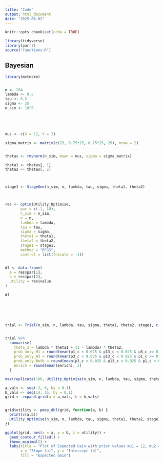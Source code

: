```yaml
---
title: "Code"
output: html_document
date: "2025-06-02"
---
```


```r
knitr::opts_chunk$set(echo = TRUE)
```

```r
library(tidyverse)
library(purrr)
source("Functions.R")
```

## Bayesian




```r

library(mvtnorm)


n <- 264
lambda <- 0.5
tau <- 0.5
sigma <- 25
n_sim <- 10^6





mus <- c(X = 12, Y = 2)

sigma_matrix <- matrix(c(25, 0.75*25, 0.75*25, 25), nrow = 2)


thetas <- rmvnorm(n_sim, mean = mus, sigma = sigma_matrix)

theta1 <- thetas[, 1]
theta2 <- thetas[, 2]



stage1 <- StageOne(n_sim, n, lambda, tau, sigma, theta1, theta2)



res <- optim(Utility_Optimise, 
       par = c(-1, 10), 
       n_sim = n_sim, 
       n = n, 
       lambda = lambda, 
       tau = tau, 
       sigma = sigma, 
       theta1 = theta1, 
       theta2 = theta2,
       stage1 = stage1,
       method = "BFGS",
       control = list(fnscale = -1))


df <- data.frame(
  a = res$par[1],
  b = res$par[2],
  utility = res$value
)

df






trial <- Trial(n_sim, n, lambda, tau, sigma, theta1, theta2, stage1, c(-0.5, 10))


trial %>%
  summarise(
    theta_3 = lambda * theta1 + (1 - lambda) * theta2,
    prob_only_H1 = round(mean(p1_c < 0.025 & p13_c < 0.025 & p3_c >= 0.025), 2),
    prob_only_H3 = round(mean(p3_c < 0.025 & p13_c < 0.025 & p1_c >= 0.025), 2),
    prob_only_Both = round(mean(p3_c < 0.025 & p13_c < 0.025 & p1_c < 0.025), 2),
    enrich = round(mean(enrich), 2)
  )


```









```r
max(replicate(100, Utility_Optimise(n_sim, n, lambda, tau, sigma, theta1, theta2, stage1, c(-0.5, 10))))
```










```r
a_vals <- seq(-2, 0, by = 0.1)
b_vals <- seq(14, 16, by = 0.1)
grid <- expand.grid(a = a_vals, b = b_vals)


grid$utility <- pmap_dbl(grid, function(a, b) {
  print(c(a,b))
  Utility_Optimise(n_sim, n, lambda, tau, sigma, theta1, theta2, stage1, c(a,b))
})

ggplot(grid, aes(x = a, y = b, z = utility)) +
  geom_contour_filled() +
  theme_minimal() +
  labs(title = "Plot of Expected Gain with prior values mu1 = 12, mu2 = 2",
       x = "Slope (a)", y = "Intercept (b)",
       fill = "Expected Gain")
```







